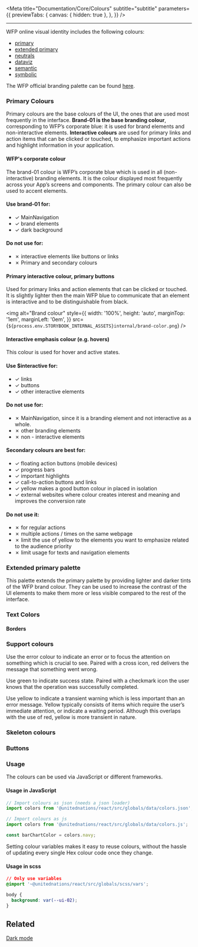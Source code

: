 
<Meta
  title="Documentation/Core/Colours"
  subtitle="subtitle"
  parameters={{
    previewTabs: {
      canvas: { hidden: true },
    },
  }}
/>

<hr />

WFP online visual identity includes the following colours:

- [primary](#primary-colours)
- [extended primary](#extended-primary-palette)
- [neutrals](#neutral-colors)
- [dataviz](#data-visualisation-palettes)
- [semantic](#semantic-colours)
- [symbolic](#symbolic-colours)

The WFP official branding palette can be found [here](http://brand.manuals.wfp.org/en/core-elements/colours/colour-palette/).

### Primary Colours

Primary colours are the base colours of the UI, the ones that are used most
frequently in the interface. **Brand-01 is the base branding colour**,
corresponding to WFP’s corporate blue: it is used for brand elements and
non-interactive elements. **Interactive colours** are used for primary
links and action items that can be clicked or touched, to emphasize important
actions and highlight information in your application.

<ColourList filter="Primary" />

<Colour color="brand-01" />
<h4 className="wfp--story__sub-heading">WFP's corporate colour</h4>

The brand-01 colour is WFP’s corporate blue which is used in all
(non-interactive) branding elements. It is the colour displayed most
frequently across your App’s screens and components. The primary colour
can also be used to accent elements.

#### Use brand-01 for:

- ✓ MainNavigation
- ✓ brand elements
- ✓ dark background

#### Do not use for:

- ✗ interactive elements like buttons or links
- ✗ Primary and secondary colours

<Colour color="interactive-01" />

<h4 className="wfp--story__sub-heading">
  Primary interactive colour, primary buttons
</h4>

Used for primary links and action elements that can be clicked or touched. It
is slightly lighter then the main WFP blue to communicate that an element is
interactive and to be distinguishable from black.

<img
  alt="Brand colour"
  style={{
    width: '100%',
    height: 'auto',
    marginTop: '1em',
    marginLeft: '0em',
  }}
  src={`${process.env.STORYBOOK_INTERNAL_ASSETS}internal/brand-color.png`}
/>

<Colour color="interactive-02" />
<h4 className="wfp--story__sub-heading">
  Interactive emphasis colour (e.g. hovers)
</h4>

This colour is used for hover and active states.

#### Use $interactive for:

- ✓ links
- ✓ buttons
- ✓ other interactive elements

#### Do not use for:

- ✗ MainNavigation, since it is a branding element and not interactive as a whole.
- ✗ other branding elements
- ✗ non - interactive elements

#### Secondary colours are best for:

- ✓ floating action buttons (mobile devices)
- ✓ progress bars
- ✓ important highlights
- ✓ call-to-action buttons and links
- ✓ yellow makes a good button colour in placed in isolation
- ✓ external websites where colour creates interest and meaning and
  improves the conversion rate

#### Do not use it:

- ✗ for regular actions
- ✗ multiple actions / times on the same webpage
- ✗ limit the use of yellow to the elements you want to emphasize
  related to the audience priority
- ✗ limit usage for texts and navigation elements

### Extended primary palette

This palette extends the primary palette by providing lighter and darker
tints of the WFP brand colour. They can be used to increase the contrast
of the UI elements to make them more or less visible compared to the
rest of the interface.

<ColourList filter="Layer" />

### Text Colors

<ColourList filter="Text" />

<!--

### ui-01 and ui-02

<h4 className="wfp--story__sub-heading">
  Container and page background colors
</h4>

**ui-01** is used as the page background if there are not Modules on
top of it, while ui-02 is used as the page background when there are
Modules on top.

<img
  alt="Brand colour"
  style={{
    width: '100%',
    height: 'auto',
    marginTop: '3em',
    marginLeft: '0em',
  }}
  src={`${process.env.STORYBOOK_INTERNAL_ASSETS}internal/background-contrast.png`}
/>
-->

<!--
### Data visualisation palettes

#### Sequential palette #1 (default)

<ColourList filter="Links" />

#### Sequential palette #2 (secondary)

<ColourList filter="Icons" />
-->

#### Borders

<ColourList filter="Borders" />

### Support colours

<ColourList filter="Support" />

<Colour color="support-01" />

Use the error colour to indicate an error or to focus the attention on something
which is crucial to see. Paired with a cross icon, red delivers the message that
something went wrong.

<Colour color="support-02" />

Use green to indicate success state. Paired with a checkmark icon the user
knows that the operation was successfully completed.

<Colour color="support-03" />

Use yellow to indicate a transient warning which is less important than an
error message. Yellow typically consists of items which require the user’s
immediate attention, or indicate a waiting period. Although this overlaps with
the use of red, yellow is more transient in nature.

### Skeleton colours

<ColourList filter="Skeleton" />

### Buttons

<ColourList filter="Button" />

### Usage

The colours can be used via JavaScript or different frameworks.

#### Usage in JavaScript

```jsx
// Import colours as json (needs a json loader)
import colors from '@unitednations/react/src/globals/data/colors.json';

// Import colours as js
import colors from '@unitednations/react/src/globals/data/colors.js';

const barChartColor = colors.navy;
```

Setting colour variables makes it easy to reuse colours, without the hassle of updating every single Hex colour code once they change.

#### Usage in scss

```css
// Only use variables
@import '~@unitednations/react/src/globals/scss/vars';

body {
  background: var(--ui-02);
}
```

## Related

[Dark mode](?path=/docs/documentation-guidelines-darkmode-custom-colours--page)
